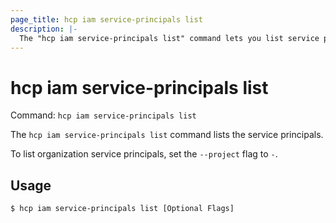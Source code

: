 ```yaml
---
page_title: hcp iam service-principals list
description: |-
  The "hcp iam service-principals list" command lets you list service principals.
---
```


# hcp iam service-principals list

Command: `hcp iam service-principals list` 

The `hcp iam service-principals list` command lists the service principals.

To list organization service principals, set the  `--project` flag to `-`.

## Usage

```shell-session
$ hcp iam service-principals list [Optional Flags]
```

